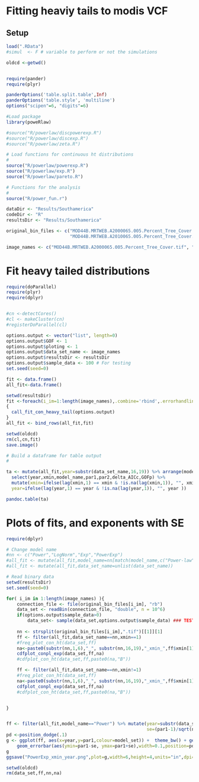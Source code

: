 # Fitting heaviy tails to modis VCF

## Setup

```r
load(".RData")
#simul  <- F # variable to perform or not the simulations

oldcd <-getwd()


require(pander)
require(plyr)

panderOptions('table.split.table',Inf)
panderOptions('table.style', 'multiline')
options("scipen"=6, "digits"=6)

#Load package
library(poweRlaw) 

#source("R/powerlaw/discpowerexp.R")
#source("R/powerlaw/discexp.R")
#source("R/powerlaw/zeta.R")

# Load functions for continuous ht distributions
#
source("R/powerlaw/powerexp.R")
source("R/powerlaw/exp.R")
source("R/powerlaw/pareto.R")

# Functions for the analysis
#
source("R/power_fun.r")

dataDir <- "Results/Southamerica"
codeDir <- "R"
resultsDir <- "Results/Southamerica"

original_bin_files <- c("MOD44B.MRTWEB.A2000065.005.Percent_Tree_Cover.tif.bin", 
						"MOD44B.MRTWEB.A2010065.005.Percent_Tree_Cover.tif.bin")

image_names <- c("MOD44B.MRTWEB.A2000065.005.Percent_Tree_Cover.tif", "MOD44B.MRTWEB.A2010065.005.Percent_Tree_Cover.tif")
```

# Fit heavy tailed distributions

```r
require(doParallel)
require(plyr)
require(dplyr)


#cn <-detectCores()
#cl <- makeCluster(cn)
#registerDoParallel(cl)

options.output <- vector("list", length=0)
options.output$GOF <- 1
options.output$ploting <- 1
options.output$data_set_name <- image_names
options.output$resultsDir <- resultsDir 
options.output$sample_data <- 100 # For testing
set.seed(seed=0)

fit <- data.frame()
all_fit<-data.frame()

setwd(resultsDir)
fit <-foreach(i_im=1:length(image_names),.combine='rbind',.errorhandling='remove') %do%
{ 
  call_fit_con_heavy_tail(options.output) 
}
all_fit <- bind_rows(all_fit,fit)

setwd(oldcd)
rm(cl,cn,fit)
save.image()

# Build a dataframe for table output
#

ta <- mutate(all_fit,year=substr(data_set_name,16,19)) %>% arrange(model_set,year,delta_AICc) %>% 
  select(year,xmin,model_name,par1,par2,delta_AICc,GOFp) %>% 
  mutate(xmin=ifelse(lag(xmin,1) == xmin & !is.na(lag(xmin,1)), "", xmin ),
  year=ifelse(lag(year,1) == year & !is.na(lag(year,1)), "", year ))

pandoc.table(ta)

```

# Plots of fits, and exponents with SE

```r
require(dplyr)

# Change model name
#nn <- c("Power","LogNorm","Exp","PowerExp")
#all_fit <- mutate(all_fit,model_name=nn[match(model_name,c("Power-law", "Log-normal","Exponential","Power-law w/Exp cutoff"))])
#all_fit <- mutate(all_fit,data_set_name=unlist(data_set_name))

# Read binary data
setwd(resultsDir)
set.seed(seed=0)

for( i_im in 1:length(image_names) ){
	connection_file <- file(original_bin_files[i_im], "rb")
	data_set <- readBin(connection_file, "double", n = 10^6)
	if(options.output$sample_data>0) 
		data_set<- sample(data_set,options.output$sample_data) ### TESTING
	
	nn <- strsplit(original_bin_files[i_im],".tif")[[1]][1]
	ff <- filter(all_fit,data_set_name==nn,xmin==1)
	#freq_plot_con_ht(data_set,ff)
	na<-paste0(substr(nn,1,6),"_", substr(nn,16,19),"_xmin_",ff$xmin[1])
	cdfplot_conpl_exp(data_set,ff,na)
	#cdfplot_con_ht(data_set,ff,paste0(na,"B"))

	ff <- filter(all_fit,data_set_name==nn,xmin!=1)
	#freq_plot_con_ht(data_set,ff)
	na<-paste0(substr(nn,1,6),"_", substr(nn,16,19),"_xmin_",ff$xmin[1])
	cdfplot_conpl_exp(data_set,ff,na)
	#cdfplot_con_ht(data_set,ff,paste0(na,"B"))


}


ff <- filter(all_fit,model_name=="Power") %>% mutate(year=substr(data_set_name,16,19),
													 se=(par1-1)/sqrt(n))
pd <-position_dodge(.1)
g <- ggplot(ff, aes(x=year,y=par1,colour=model_set)) +  theme_bw() + geom_point(position=pd)+ 
	geom_errorbar(aes(ymin=par1-se, ymax=par1+se),width=0.1,position=pd) + ylab(expression(alpha))
g
ggsave("PowerExp_xmin_year.png",plot=g,width=6,height=4,units="in",dpi=600)

setwd(oldcd)
rm(data_set,ff,nn,na)

```



